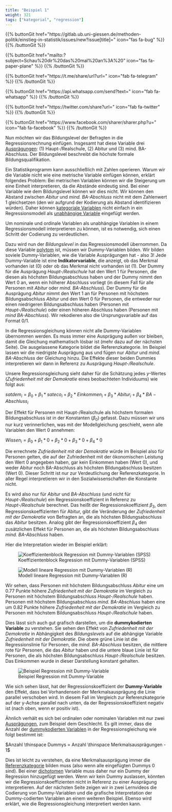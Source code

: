 ```yaml
---
title: "Beispiel 1"
weight: 321
tags: ["kategorial", "regression"]
---
```


{{% buttonGit href=\"https\:\/\/gitlab.ub.uni-giessen.de\/methoden-politik\/einstieg-in-statistik\/issues\/new?issue[title]=\" icon=\"fas fa-bug\" %}} {{% /buttonGit %}} 

{{% buttonGit href=\"mailto\:?subject=Schau\%20dir\%20das\%20mal\%20an\%3A\%20\" icon=\"fas fa-paper-plane\" %}} {{% /buttonGit %}}

{{% buttonGit href=\"https\:\/\/t.me\/share\/url?url=\" icon=\"fab fa-telegram\" %}} {{% /buttonGit %}}

{{% buttonGit href=\"https\:\/\/api.whatsapp.com\/send?text=\" icon=\"fab fa-whatsapp\" %}} {{% /buttonGit %}}

{{% buttonGit href=\"https\:\/\/twitter.com\/share?url=\" icon=\"fab fa-twitter\" %}} {{% /buttonGit %}}

{{% buttonGit href=\"https\:\/\/www.facebook.com\/sharer\/sharer.php?u=\" icon=\"fab fa-facebook\" %}} {{% /buttonGit %}}

Nun möchten wir das Bildungslevel der Befragten in die Regressionsrechnung einfügen. Insgesamt hat diese Variable drei [Ausprägungen](../../../../glossar/merkmalsauspraegung/index.html): $(1)$ Haupt-/Realschule, $(2)$ Abitur und $(3)$ mind. BA-Abschluss. Der Bildungslevel beschreibt die höchste formale Bildungsqualifikation.

Ein Statistikprogramm kann ausschließlich mit Zahlen operieren. Warum wir die Variable nicht wie eine metrische Variable einfügen können, erklärt folgendes Problem: Bei metrischen Variablen können wir die Steigerung um eine Einheit interpretieren, da die Abstände eindeutig sind. Bei einer Variable wie dem Bildungslevel können wir dies nicht. Wir können den Abstand zwischen *Abitur* und *mind. BA-Abschluss* nicht mit dem Zahlenwert $1$ gleichsetzen (den wir aufgrund der Kodierung als Abstand identifizieren würden). Daher können [kategoriale Variablen](../../../glossar/kategorialesskalenniveau/index.html) nicht einfach in ein Regressionsmodell als [unabhängige Variable](../../../glossar/unabhaengigevariable/index.html) eingefügt werden.

Um nominale und ordinale Variablen als unabhängige Variablen in einem Regressionsmodell interpretieren zu können, ist es notwendig, sich einen Schritt der Codierung zu verdeutlichen.

Dazu wird nun der *Bildungslevel* in das Regressionsmodell übernommen. Da diese Variable [polytom](../../../glossar/polytom/index.html) ist, müssen wir Dummy-Variablen bilden. Wir bilden soviele Dummy-Variablen, wie die Variable Ausprägungen hat - also 3! Jede Dummy-Variable ist eine **Indikatorvariable**, die anzeigt, ob das Merkmal vorhanden ist ($0$) oder ob das Merkmal nicht vorhanden ist ($1$). Der Dummy für die Ausprägung *Haupt-/Realschule* hat den Wert $1$ für Personen, die diesen als höchsten Bildungsabschluss haben und der Dummy nimmt den Wert $0$ an, wenn ein höherer Abschluss vorliegt (in diesem Fall für alle Personen mit *Abitur* oder *mind. BA-Abschluss*). Der Dummy für die Ausprägung *Abitur* nimmt den Wert $1$ an für Personen mit höchstem Bildungsabschluss *Abitur* und den Wert $0$ für Personen, die entweder nur einen niedrigeren Bildungsabschluss haben (Personen mit *Haupt-/Realschule*) oder einen höheren Abschluss haben (Personen mit *mind BA-Abschluss*). Wir rekodieren also die Ursprungsvariable auf das Format $0/1$.

In die Regressionsgleichung können nicht alle Dummy-Variablen übernommen werden. Es muss immer eine Ausprägung außen vor bleiben, damit die Gleichung mathematisch lösbar ist (mehr dazu auf der nächsten Seite). Die ausgelassene Kategorie bildet die Referenzkategorie. Im Beispiel lassen wir die niedrigste Ausprägung aus und fügen nur *Abitur* und *mind. BA-Abschluss* der Gleichung hinzu. Die Effekte dieser beiden Dummies interpretieren wir dann in Referenz zu Ausprägung *Haupt-/Realschule*.

Unsere Regressionsgleichung sieht daher für die Schätzung jedes $y$-Wertes (*Zufriedenheit mit der Demokratie* eines beobachteten Individuums) wie folgt aus:

$satdem_i= \beta_0 + \beta_1 \ast sateco_i + \beta_2 \ast Einkommen_i + \beta_3 \ast Abitur_i + \beta_4 \ast BA-Abschluss_i$

Der Effekt für Personen mit Haupt-/Realschule als höchstem formalen Bildungsabschluss ist in der Konstanten ($\beta_0$) gefasst. Dazu müssen wir uns nur kurz verinnerlichen, was mit der Modellgleichung geschieht, wenn alle Variablen den Wert $0$ annehmen:

$Wissen_i = \beta_0 + \beta_1 \ast 0+ \beta_2 \ast 0+ \beta_3 \ast 0 + \beta_4 \ast 0$

Die errechnete *Zufriedenheit mit der Demokratie* würde im Beispiel also für Personen gelten, die auf der Zufriedenheit mit der ökonomischen Leistung den Wert $0$ angegeben haben, gar kein Einkommen haben (Wert $0$), und weder Abitur noch BA-Abschluss als höchsten BIldungabschluss besitzen (Wert $0$). Dieser Schritt ist nur zur Verdeutlichung der Referenzkategorie. In aller Regel interpretieren wir in den Sozialwissenschaften die Konstante nicht.

Es wird also nur für *Abitur* und *BA-Abschluss* (und nicht für *Haupt-/Realschule*) ein Regressionskoeffizient in Referenz zu *Haupt-/Realschule* berechnet. Das heißt der Regressionskoeffizient $\beta_3$, dem Regressionskoeffizienten für Abitur, gibt die Veränderung der *Zufriedenheit mit der Demokratie* von Befragten an, die als höchsten Bildungsabschluss das *Abitur* besitzen. Analog gibt der Regressionskoeffizient $\beta_4$ den zusätzlichen Effekt für Personen an, die als höchsten Bildungsabschluss *mind. BA-Abschluss* haben.

Hier die Interpretation wieder im Beispiel erklärt:

![Koeffizientenblock Regression mit Dummy-Variablen (SPSS)](../images/spss-dummy1-coef.png)

![Modell lineare Regression mit Dummy-Variablen (R)](../images/r-reg-dummy1.PNG)

Wir sehen, dass Personen mit höchstem Bildungsabschluss *Abitur* eine um $0.77$ Punkte höhere *Zufriedenheit mit der Demokratie* im Vergleich zu Personen mit höchstem Bildungsabschluss *Haupt-/Realschule* haben. Personen mit höchstem Bildungsabschluss *mind. BA-Abschluss* haben eine um $0.82$ Punkte höhere *Zufriedenheit mit der Demokratie* im Vergleich zu Personen mit höchstem Bildungsabschluss *Haupt-/Realschule* haben.

Dies lässt sich auch gut grafisch darstellen, um die **dummykodierten Variable** zu verstehen. Sie sehen den Effekt von *Zufriedenheit mit der Demokratie* in Abhängigkeit des *Bildungslevels* auf die abhängige Variable *Zufriedenheit mit der Demokratie*. Die obere grüne Linie ist die Regressionslinie für Personen, die *mind. BA-Abschluss* besitzen, die mittlere rote für Personen, die das *Abitur* haben und die untere blaue Linie ist für Personen, die als höchsten Bildungsabschluss *Haupt-/Realschule* besitzen. Das Einkommen wurde in dieser Darstellung konstant gehalten.

![Beispiel Regression mit Dummy-Variable](../images/regplot3.png)

Wie sich sehen lässt, hat der Regressionskoeffizient der **Dummy-Variable** den Effekt, dass bei Vorhandensein der Merkmalsausprägung die Linie parallel verschoben wird. In diesem Fall im Vergleich zur Referenzkategorie auf der y-Achse parallel nach unten, da der Regressionskoeffizient negativ ist (nach oben, wenn er positiv ist).

Ähnlich verhält es sich bei ordinalen oder nominalen Variablen mit nur zwei [Ausprägungen](../../../glossar/merkmalsauspraegung/index.html), zum Beispiel dem Geschlecht. Es gilt immer, dass die Anzahl der [dummykodierten Variablen](../../../glossar/dummykodiertevariable/index.html) in der Regressionsgleichung wie folgt bestimmt ist:

$Anzahl \thinspace Dummys = Anzahl \thinspace Merkmalsausprägungen - 1$

Dies ist leicht zu verstehen, da eine Merkmalsausprägung immer die [Referenzkategorie](../../../glossar/referenzkategorie/index.html) bilden muss (also wenn alle eingefügten Dummys $0$ sind). Bei einer [dichotomen](../../../glossar/dichotom/index.html) Variable muss daher nur ein Dummy der Regression hinzugefügt werden. Wenn wir kein Dummy auslassen, könnten wir die Regressionskoeffizienten nicht in Referenz zu einer Ausprägung interpretieren.
Auf der nächsten Seite zeigen wir in zwei Lernvideos die Codierung von Dummy-Variablen und die grafische Interpretation der Dummy-codierten Variablen an einem weiteren Beispiel. Ebenso wird erklärt, wie die Regressionsgleichung interpretiert werden kann.

